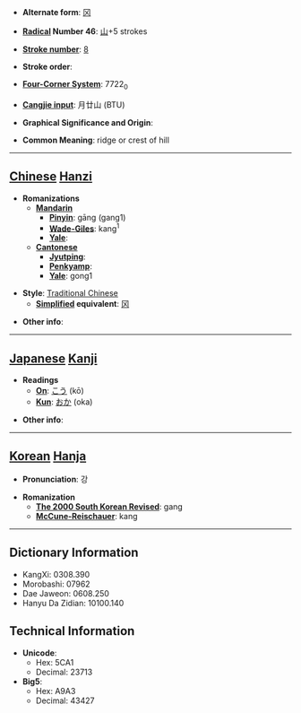 * '''Alternate form''': [[冈]]

* '''[[Wiktionary:Chinese radical index| Radical]] Number 46''': [[Wiktionary:Chinese radical index 山|山]]+5 strokes

* '''[[Wiktionary:Chinese total strokes index|Stroke number]]''': [[Wiktionary:Chinese total strokes index 8|8]]

* '''Stroke order''': 

* '''[[Wiktionary:Chinese four corner index|Four-Corner System]]''': 7722<sub>0</sub>

* '''[[Wiktionary:Chinese Cangjie index|Cangjie input]]''': 月廿山 (BTU)

* '''Graphical Significance and Origin''': 

* '''Common Meaning''': ridge or crest of hill

----

== [[Chinese]] [[Hanzi]] ==

* '''Romanizations'''
** '''[[Mandarin]]'''
*** '''[[Pinyin]]''': gāng (gang1)
*** '''[[Wade-Giles]]''': kang<sup>1</sup>
*** '''[[Yale]]''': 
** '''[[Cantonese]]'''
*** '''[[Jyutping]]''':
*** '''[[Penkyamp]]''': 
*** '''[[Yale]]''': gong1

* '''Style''': [[Traditional Chinese]] 
** '''[[Simplified Chinese|Simplified]] equivalent''': [[冈]]

* '''Other info''': 

----

== [[Japanese]] [[Kanji]] ==

* '''Readings'''
** '''[[On]]''': [[こう]] (kō)
** '''[[Kun]]''': [[おか]] (oka)

* '''Other info''':  

----

== [[Korean]] [[Hanja]] ==

* '''Pronunciation''': 강

* '''Romanization'''
** '''[[The 2000 South Korean Revised Romanization|The 2000 South Korean Revised]]''': gang
** '''[[McCune-Reischauer]]''': kang

----

== Dictionary Information ==

* KangXi: 0308.390
* Morobashi: 07962
* Dae Jaweon: 0608.250
* Hanyu Da Zidian: 10100.140

== Technical Information ==

* '''Unicode''':
** Hex: 5CA1
** Decimal: 23713
* '''Big5''':
** Hex: A9A3
** Decimal: 43427